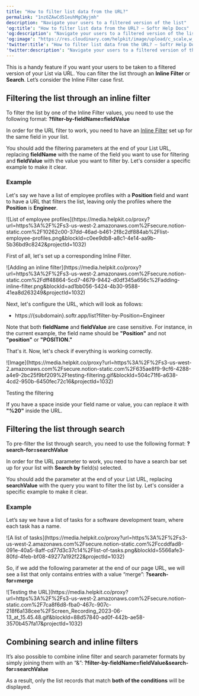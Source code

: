 ```yaml
---
title: "How to filter list data from the URL?"
permalink: "1nz6ZAwCd51euhMgCWyjmh"
description: "Navigate your users to a filtered version of the list"
'og:title': "How to filter list data from the URL? – Softr Help Docs"
'og:description': "Navigate your users to a filtered version of the list"
'og:image': "https://res.cloudinary.com/helpkit/image/upload/c_scale,w_700,q_auto/v1674219840/softrdocs_meta_OG_Image_Url_258f31c013.png"
'twitter:title': "How to filter list data from the URL? – Softr Help Docs"
'twitter:description': "Navigate your users to a filtered version of the list"
---
```

This is a handy feature if you want your users to be taken to a filtered version of your List via URL. You can filter the list through an **Inline Filter** or **Search**. Let’s consider the Inline Filter case first.

## Filtering the list through an inline filter

To filter the list by one of the Inline Filter values, you need to use the following format: **?filter-by-fieldName=fieldValue**

<Tip>In order for the URL filter to work, you need to have an [Inline Filter](/building-blocks/vikC2AWEpQGkZd4jGyoVxo/list-block/pQhPYuA28VXr5tLLFBcbCU) set up for the same field in your list.</Tip>

You should add the filtering parameters at the end of your List URL, replacing **fieldName** with the name of the field you want to use for filtering and **fieldValue** with the value you want to filter by. Let's consider a specific example to make it clear.

### **Example**

Let's say we have a list of employee profiles with a **Position** field and want to have a URL that filters the list, leaving only the profiles where the **Position** is **Engineer**.
<Frame caption="List of employee profiles">![List of employee profiles](https://media.helpkit.co/proxy?url=https%3A%2F%2Fs3-us-west-2.amazonaws.com%2Fsecure.notion-static.com%2F10262c00-37dd-46ad-b461-2f8c2df884ab%2Flist-employee-profiles.png&blockId=c0ee9db8-a8c1-4e14-aa9b-5b36bd9c8242&projectId=1032)</Frame>

First of all, let's set up a corresponding Inline Filter.
<Frame caption="Adding an inline filter">![Adding an inline filter](https://media.helpkit.co/proxy?url=https%3A%2F%2Fs3-us-west-2.amazonaws.com%2Fsecure.notion-static.com%2Fdff48864-5cd7-4679-9442-d0df345a656c%2Fadding-inline-filter.png&blockId=ad1bb056-5424-4b30-9588-41ea8d263249&projectId=1032)</Frame>

Next, let's configure the URL, which will look as follows:

* https://\{subdomain}.softr.app/list?filter-by-Position=Engineer

<Tip>Note that both **fieldName** and **fieldValue** are case sensitive. For instance, in the current example, the field name should be **"Position"** and not **"position"** or **"POSITION."**</Tip>

That's it. Now, let's check if everything is working correctly.
<Frame>![Image](https://media.helpkit.co/proxy?url=https%3A%2F%2Fs3-us-west-2.amazonaws.com%2Fsecure.notion-static.com%2F635ae8f9-9cf6-4288-a4e9-2bc25f9bf209%2Ftesting-filtering.gif&blockId=504c71f6-a638-4cd2-950b-6450fec72c16&projectId=1032)</Frame>

Testing the filtering

<Tip>If you have a space inside your field name or value, you can replace it with **"%20"**
inside the URL.</Tip>

## Filtering the list through search

To pre-filter the list through search, you need to use the following format: **?search-for=searchValue**

<Tip>In order for the URL parameter to work, you need to have a search bar set up for your list with **Search by** field(s) selected.</Tip>

You should add the parameter at the end of your List URL, replacing **searchValue** with the query you want to filter the list by. Let's consider a specific example to make it clear.

### Example

Let’s say we have a list of tasks for a software development team, where each task has a name.
<Frame caption="A list of tasks">![A list of tasks](https://media.helpkit.co/proxy?url=https%3A%2F%2Fs3-us-west-2.amazonaws.com%2Fsecure.notion-static.com%2Fccddfad8-091e-40a5-8aff-cd77d3c37c14%2Flist-of-tasks.png&blockId=5566afe3-80fd-4feb-bf08-49277a192f22&projectId=1032)</Frame>

So, if we add the following parameter at the end of our page URL, we will see a list that only contains entries with a value “merge”: **?search-for=merge**
<Frame caption="Testing the URL">![Testing the URL](https://media.helpkit.co/proxy?url=https%3A%2F%2Fs3-us-west-2.amazonaws.com%2Fsecure.notion-static.com%2F7ca8f6d8-fba0-467c-907c-218f6a138cee%2FScreen_Recording_2023-06-13_at_15.45.48.gif&blockId=88d57840-ad0f-442b-ae58-3570b457fa17&projectId=1032)</Frame>

## Combining search and inline filters

It’s also possible to combine inline filter and search parameter formats by simply joining them with an “&”: **?filter-by-fieldName=fieldValue&search-for=searchValue**

As a result, only the list records that match **both of the conditions** will be displayed.